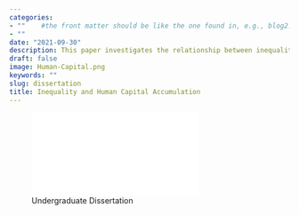 ```yaml
---
categories:  
- ""    #the front matter should be like the one found in, e.g., blog2.md. It cannot be like the normal Rmd we used
- ""
date: "2021-09-30"
description: This paper investigates the relationship between inequality, credit markets and human capital accumulation. The theory suggests that inequality negatively impacts educational attainment through imperfect credit markets. Based on a panel analysis of 217 countries for the years 1965-2019, this study finds evidence in support of this theory.
draft: false
image: Human-Capital.png 
keywords: ""
slug: dissertation
title: Inequality and Human Capital Accumulation
---
```


![Undergraduate Dissertation](/Users/samonsanchuli/Documents/LBS Studies/Data Analytics/my_website/static/img/blogs/disserpdf.pdf)

